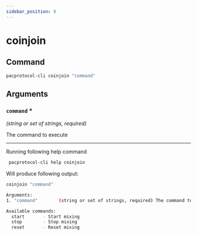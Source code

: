 ```yaml
---
sidebar_position: 8
---
```


# coinjoin
## Command

```bash
pacprotocol-cli coinjoin "command"
```



## Arguments

### `command` <span class='asterisk'>*</span>
*(string or set of strings, required)*

The command to execute




___

Running following help command
```bash
 pacprotocol-cli help coinjoin
```
Will produce following output:


```bash
coinjoin "command"

Arguments:
1. "command"        (string or set of strings, required) The command to execute

Available commands:
  start       - Start mixing
  stop        - Stop mixing
  reset       - Reset mixing

```

